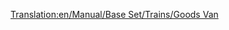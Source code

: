 [[Translation:en/Manual/Base Set/Trains/Goods Van]]
{{hu/Navbox Vagonok}}
{{hu/Vagonok|Name=Áruszállító vagon
|NormalCost=£1,484 ($2,968)
|NormalWeight=21 / 33 t
|Picture=[[File:en/Goodsvan.png]]
|NormalCapacity=25 láda áru
|MonoCost=£1,484 ($2,968)
|MonoWeight=21 / 36 t
|MonoCapacity=30 láda áru
|MagCost=£1,484 ($2,968)
|MagWeight=21 / 37 t
|MagCapacity=32 láda áru
|Description=Rakománya az [[hu/Manual/Base Set/Cargos/Áru|áru]]. Mindhárom valós ([[hu/Manual/Éghajlatok#mersekelt|mérsékelt]], [[hu/Manual/Éghajlatok#szubarktikusszubarktikus|szubarktikus]] és [[hu/Manual/Éghajlatok#szubtropusi|szubtrópusi]]) éghajlaton elérhető.
}}
